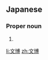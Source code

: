 ==Japanese==
{{ja-kanjitab|ふみ|ひろ}}

===Proper noun===
{{ja-pos|proper|ふみひろ}}

# {{given name|male|lang=ja|sort=ふみひろ}}

[[li:文博]]
[[zh:文博]]